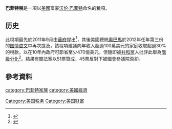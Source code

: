 '''巴菲特稅'''是一項以[[美國|美國]]富豪[[沃伦·巴菲特|沃伦·巴菲特]]命名的稅項。

==历史==
此稅項最先於2011年9月由[[华盛顿哥伦比亚特区|華府]]提出<ref>{{Cite web |url=http://orientaldaily.on.cc/cnt/china_world/20110919/00180_002.html?pubdate=20110919 |title=奧巴馬擬徵「巴菲特稅」 |access-date=2012-01-26 |archive-date=2016-03-05 |archive-url=https://web.archive.org/web/20160305075016/http://orientaldaily.on.cc/cnt/china_world/20110919/00180_002.html?pubdate=20110919 |dead-url=no }}</ref>，其後美國總統[[奧巴馬|奧巴馬]]於2012年任年第三份的[[国情咨文|国情咨文]]中再次提及，該稅項建議向年收入超過100萬美元的家庭收取超過30%的稅款，以在10年內政府可節省至少470億美元，但隨即被[[共和黨_(美國)|共和黨]]人批評此舉為[[社會階層|階級分化]]<ref>{{Cite web |url=http://hk.news.yahoo.com/%E5%A5%A7%E5%B7%B4%E9%A6%AC%E6%89%93%E7%A8%85%E6%94%B9%E7%89%8C-%E5%90%91%E5%AF%8C%E8%B1%AA%E9%96%8B%E5%88%80-224254538.html |title=奧巴馬打稅改牌 向富豪開刀 |access-date=2012-01-26 |archive-date=2015-02-14 |archive-url=https://web.archive.org/web/20150214061203/https://hk.news.yahoo.com/%e5%a5%a7%e5%b7%b4%e9%a6%ac%e6%89%93%e7%a8%85%e6%94%b9%e7%89%8c-%e5%90%91%e5%af%8c%e8%b1%aa%e9%96%8b%e5%88%80-224254538.html |dead-url=no }}</REF>。結果有關法案以51票贊成，45票反對下被國會參議院否卻。

== 參考資料 ==
{{reflist}}

[[category:巴菲特家族|category:巴菲特家族]]
[[category:美國經濟|category:美國經濟]]
[[Category:美国税务|Category:美国税务]]
[[Category:美国财富|Category:美国财富]]